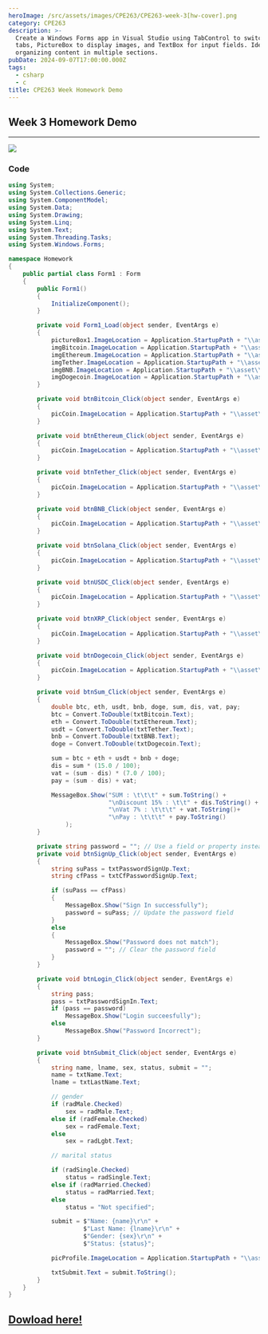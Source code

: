 ```yaml
---
heroImage: /src/assets/images/CPE263/CPE263-week-3[hw-cover].png
category: CPE263
description: >-
  Create a Windows Forms app in Visual Studio using TabControl to switch between
  tabs, PictureBox to display images, and TextBox for input fields. Ideal for
  organizing content in multiple sections.
pubDate: 2024-09-07T17:00:00.000Z
tags:
  - csharp
  - c
title: CPE263 Week Homework Demo
---
```


## Week 3 Homework Demo

***

![](/src/assets/images/demo.gif)

### Code
```csharp
using System;
using System.Collections.Generic;
using System.ComponentModel;
using System.Data;
using System.Drawing;
using System.Linq;
using System.Text;
using System.Threading.Tasks;
using System.Windows.Forms;

namespace Homework
{
    public partial class Form1 : Form
    {
        public Form1()
        {
            InitializeComponent();
        }

        private void Form1_Load(object sender, EventArgs e)
        {
            pictureBox1.ImageLocation = Application.StartupPath + "\\asset\\image\\coin-home.gif";
            imgBitcoin.ImageLocation = Application.StartupPath + "\\asset\\image\\Bitcoin.png";
            imgEthereum.ImageLocation = Application.StartupPath + "\\asset\\image\\Ethereum.png";
            imgTether.ImageLocation = Application.StartupPath + "\\asset\\image\\Tether.png";
            imgBNB.ImageLocation = Application.StartupPath + "\\asset\\image\\BNB.png";
            imgDogecoin.ImageLocation = Application.StartupPath + "\\asset\\image\\Dogecoin.png";
        }

        private void btnBitcoin_Click(object sender, EventArgs e)
        {
            picCoin.ImageLocation = Application.StartupPath + "\\asset\\image\\Bitcoin.png";
        }

        private void btnEthereum_Click(object sender, EventArgs e)
        {
            picCoin.ImageLocation = Application.StartupPath + "\\asset\\image\\Ethereum.png";
        }

        private void btnTether_Click(object sender, EventArgs e)
        {
            picCoin.ImageLocation = Application.StartupPath + "\\asset\\image\\Tether.png";
        }

        private void btnBNB_Click(object sender, EventArgs e)
        {
            picCoin.ImageLocation = Application.StartupPath + "\\asset\\image\\BNB.png";
        }

        private void btnSolana_Click(object sender, EventArgs e)
        {
            picCoin.ImageLocation = Application.StartupPath + "\\asset\\image\\Solana.png";
        }

        private void btnUSDC_Click(object sender, EventArgs e)
        {
            picCoin.ImageLocation = Application.StartupPath + "\\asset\\image\\USDC.png";
        }

        private void btnXRP_Click(object sender, EventArgs e)
        {
            picCoin.ImageLocation = Application.StartupPath + "\\asset\\image\\XRP.png";
        }

        private void btnDogecoin_Click(object sender, EventArgs e)
        {
            picCoin.ImageLocation = Application.StartupPath + "\\asset\\image\\Dogecoin.png";
        }

        private void btnSum_Click(object sender, EventArgs e)
        {
            double btc, eth, usdt, bnb, doge, sum, dis, vat, pay;
            btc = Convert.ToDouble(txtBitcoin.Text);
            eth = Convert.ToDouble(txtEthereum.Text);
            usdt = Convert.ToDouble(txtTether.Text);
            bnb = Convert.ToDouble(txtBNB.Text);
            doge = Convert.ToDouble(txtDogecoin.Text);

            sum = btc + eth + usdt + bnb + doge;
            dis = sum * (15.0 / 100);
            vat = (sum - dis) * (7.0 / 100);
            pay = (sum - dis) + vat;

            MessageBox.Show("SUM : \t\t\t" + sum.ToString() +
                            "\nDiscount 15% : \t\t" + dis.ToString() +
                            "\nVat 7% : \t\t\t" + vat.ToString()+
                            "\nPay : \t\t\t" + pay.ToString()
                );
        }

        private string password = ""; // Use a field or property instead of const
        private void btnSignUp_Click(object sender, EventArgs e)
        {
            string suPass = txtPasswordSignUp.Text;
            string cfPass = txtCfPasswordSignUp.Text;

            if (suPass == cfPass)
            {
                MessageBox.Show("Sign In successfully");
                password = suPass; // Update the password field
            }
            else
            {
                MessageBox.Show("Password does not match");
                password = ""; // Clear the password field
            }
        }

        private void btnLogin_Click(object sender, EventArgs e)
        {
            string pass;
            pass = txtPasswordSignIn.Text;
            if (pass == password)
                MessageBox.Show("Login succeesfully");
            else
                MessageBox.Show("Password Incorrect");
        }

        private void btnSubmit_Click(object sender, EventArgs e)
        {
            string name, lname, sex, status, submit = "";
            name = txtName.Text;
            lname = txtLastName.Text;

            // gender
            if (radMale.Checked)
                sex = radMale.Text;
            else if (radFemale.Checked)
                sex = radFemale.Text;
            else
                sex = radLgbt.Text;

            // marital status

            if (radSingle.Checked)
                status = radSingle.Text;
            else if (radMarried.Checked)
                status = radMarried.Text;
            else
                status = "Not specified";

            submit = $"Name: {name}\r\n" +
                     $"Last Name: {lname}\r\n" +
                     $"Gender: {sex}\r\n" +
                     $"Status: {status}";

            picProfile.ImageLocation = Application.StartupPath + "\\asset\\image\\profile.png";

            txtSubmit.Text = submit.ToString();
        }
    }
}

```

## [Dowload here!](https://drive.google.com/drive/folders/1S4tf8lkxttFlUF7rdfqTliTsOBEQRs4o?usp=sharing)
